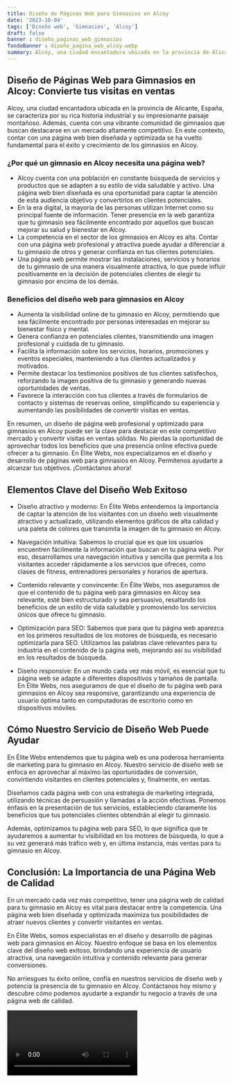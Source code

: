 ```yaml
---
title: Diseño de Páginas Web para Gimnasios en Alcoy
date: '2023-10-04'
tags: ['Diseño web', 'Gimnasios', 'Alcoy']
draft: false
banner : diseño_paginas_web_gimnasios
fondoBanner : diseño_pagina_web_alcoy.webp
summary: Alcoy, una ciudad encantadora ubicada en la provincia de Alicante, España, se caracteriza por su rica historia industrial y su impresionante paisaje montañoso. Además, cuenta con una vibrante comunidad de gimnasios que buscan destacarse en un mercado altamente competitivo. En este contexto, contar con una página web bien diseñada y optimizada se ha vuelto fundamental para el éxito y crecimiento de los gimnasios en Alcoy.
---
```


## Diseño de Páginas Web para Gimnasios en Alcoy: Convierte tus visitas en ventas 

Alcoy, una ciudad encantadora ubicada en la provincia de Alicante, España, se caracteriza por su rica historia industrial y su impresionante paisaje montañoso. Además, cuenta con una vibrante comunidad de gimnasios que buscan destacarse en un mercado altamente competitivo. En este contexto, contar con una página web bien diseñada y optimizada se ha vuelto fundamental para el éxito y crecimiento de los gimnasios en Alcoy.

### ¿Por qué un gimnasio en Alcoy necesita una página web?

- Alcoy cuenta con una población en constante búsqueda de servicios y productos que se adapten a su estilo de vida saludable y activo. Una página web bien diseñada es una oportunidad para captar la atención de esta audiencia objetivo y convertirlos en clientes potenciales.
- En la era digital, la mayoría de las personas utilizan Internet como su principal fuente de información. Tener presencia en la web garantiza que tu gimnasio sea fácilmente encontrado por aquellos que buscan mejorar su salud y bienestar en Alcoy.
- La competencia en el sector de los gimnasios en Alcoy es alta. Contar con una página web profesional y atractiva puede ayudar a diferenciar a tu gimnasio de otros y generar confianza en tus clientes potenciales.
- Una página web permite mostrar las instalaciones, servicios y horarios de tu gimnasio de una manera visualmente atractiva, lo que puede influir positivamente en la decisión de potenciales clientes de elegir tu gimnasio por encima de los demás.

### Beneficios del diseño web para gimnasios en Alcoy

- Aumenta la visibilidad online de tu gimnasio en Alcoy, permitiendo que sea fácilmente encontrado por personas interesadas en mejorar su bienestar físico y mental.
- Genera confianza en potenciales clientes, transmitiendo una imagen profesional y cuidada de tu gimnasio.
- Facilita la información sobre los servicios, horarios, promociones y eventos especiales, manteniendo a tus clientes actualizados y motivados.
- Permite destacar los testimonios positivos de tus clientes satisfechos, reforzando la imagen positiva de tu gimnasio y generando nuevas oportunidades de ventas.
- Favorece la interacción con tus clientes a través de formularios de contacto y sistemas de reservas online, simplificando su experiencia y aumentando las posibilidades de convertir visitas en ventas.

En resumen, un diseño de página web profesional y optimizado para gimnasios en Alcoy puede ser la clave para destacar en este competitivo mercado y convertir visitas en ventas sólidas. No pierdas la oportunidad de aprovechar todos los beneficios que una presencia online efectiva puede ofrecer a tu gimnasio. En Élite Webs, nos especializamos en el diseño y desarrollo de páginas web para gimnasios en Alcoy. Permítenos ayudarte a alcanzar tus objetivos. ¡Contáctanos ahora!

<GifSeo />

<Cta />

## Elementos Clave del Diseño Web Exitoso

- Diseño atractivo y moderno: En Élite Webs entendemos la importancia de captar la atención de los visitantes con un diseño web visualmente atractivo y actualizado, utilizando elementos gráficos de alta calidad y una paleta de colores que transmita la imagen de tu gimnasio en Alcoy.

- Navegación intuitiva: Sabemos lo crucial que es que los usuarios encuentren fácilmente la información que buscan en tu página web. Por eso, desarrollamos una navegación intuitiva y sencilla que permita a los visitantes acceder rápidamente a los servicios que ofreces, como clases de fitness, entrenadores personales y horarios de apertura.

- Contenido relevante y convincente: En Élite Webs, nos aseguramos de que el contenido de tu página web para gimnasios en Alcoy sea relevante, esté bien estructurado y sea persuasivo, resaltando los beneficios de un estilo de vida saludable y promoviendo los servicios únicos que ofrece tu gimnasio.

- Optimización para SEO: Sabemos que para que tu página web aparezca en los primeros resultados de los motores de búsqueda, es necesario optimizarla para SEO. Utilizamos las palabras clave relevantes para tu industria en el contenido de la página web, mejorando así su visibilidad en los resultados de búsqueda.

- Diseño responsive: En un mundo cada vez más móvil, es esencial que tu página web se adapte a diferentes dispositivos y tamaños de pantalla. En Élite Webs, nos aseguramos de que el diseño de tu página web para gimnasios en Alcoy sea responsive, garantizando una experiencia de usuario óptima tanto en computadoras de escritorio como en dispositivos móviles.

## Cómo Nuestro Servicio de Diseño Web Puede Ayudar

En Élite Webs entendemos que tu página web es una poderosa herramienta de marketing para tu gimnasio en Alcoy. Nuestro servicio de diseño web se enfoca en aprovechar al máximo las oportunidades de conversión, convirtiendo visitantes en clientes potenciales y, finalmente, en ventas.

Diseñamos cada página web con una estrategia de marketing integrada, utilizando técnicas de persuasión y llamadas a la acción efectivas. Ponemos énfasis en la presentación de tus servicios, estableciendo claramente los beneficios que tus potenciales clientes obtendrán al elegir tu gimnasio.

Además, optimizamos tu página web para SEO, lo que significa que te ayudaremos a aumentar tu visibilidad en los motores de búsqueda, lo que a su vez generará más tráfico web y, en última instancia, más ventas para tu gimnasio en Alcoy.

## Conclusión: La Importancia de una Página Web de Calidad

En un mercado cada vez más competitivo, tener una página web de calidad para tu gimnasio en Alcoy es vital para destacar entre la competencia. Una página web bien diseñada y optimizada maximiza tus posibilidades de atraer nuevos clientes y convertir visitantes en ventas.

En Élite Webs, somos especialistas en el diseño y desarrollo de páginas web para gimnasios en Alcoy. Nuestro enfoque se basa en los elementos clave del diseño web exitoso, brindando una experiencia de usuario atractiva, una navegación intuitiva y contenido relevante para generar conversiones.

No arriesgues tu éxito online, confía en nuestros servicios de diseño web y potencia la presencia de tu gimnasio en Alcoy. Contáctanos hoy mismo y descubre cómo podemos ayudarte a expandir tu negocio a través de una página web de calidad.

<Video />

<CtaBot job='Gimnasios' city='Alcoy'/>

<Gmaps query='Alcoy+españa+maps' />